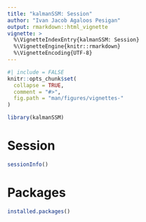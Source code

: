 ```yaml
---
title: "kalmanSSM: Session"
author: "Ivan Jacob Agaloos Pesigan"
output: rmarkdown::html_vignette
vignette: >
  %\VignetteIndexEntry{kalmanSSM: Session}
  %\VignetteEngine{knitr::rmarkdown}
  %\VignetteEncoding{UTF-8}
---
```


```r
#| include = FALSE
knitr::opts_chunk$set(
  collapse = TRUE,
  comment = "#>",
  fig.path = "man/figures/vignettes-"
)
```

```r
library(kalmanSSM)
```

# Session

```r
sessionInfo()
```

# Packages

```r
installed.packages()
```
